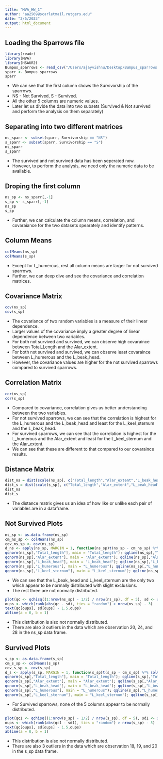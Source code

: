 ```yaml
---
title: "MVA_HW_1"
author: "aa2569@scarletmail.rutgers.edu"
date: "2/5/2023"
output: html_document
---
```


## Loading the Sparrows file 

```r
library(readr)
library(MVA)
library(HSAUR2)
Bumpus_sparrows <- read_csv("/Users/ajayvishnu/Desktop/Bumpus_sparrows.csv")
sparr <- Bumpus_sparrows
sparr
```

* We can see that the first column shows the Survivorship of the sparrows.
* NS - Not Survived, S - Survived.
* All the other 5 columns are numeric values.
* Later let us divide the data into two subsets (Survived & Not survived and perform the analysis on them separately)

## Separating into two different matrices

```r
ns_sparr <- subset(sparr, Survivorship == "NS")
s_sparr <- subset(sparr, Survivorship == "S")
ns_sparr
s_sparr
```

* The survived and not survived data has been seperated now.
* However, to perform the analysis, we need only the numeric data to be available.

## Droping the first column

```r
ns_sp <- ns_sparr[,-1]
s_sp <- s_sparr[,-1]
ns_sp
s_sp
```

* Further, we can calculate the column means, correlation, and covaraiance for the two datasets spearately and identify patterns.

## Column Means

```r
colMeans(ns_sp)
colMeans(s_sp)
```

* Except for L_humerous, rest all column means are larger for not survived sparrows.
* Further, we can deep dive and see the covariance and correlation matrices.

## Covariance Matrix

```r
cov(ns_sp)
cov(s_sp)
```

* The covariance of two random variables is a measure of their linear dependence.
* Larger values of the covariance imply a greater degree of linear dependence between two variables.
* For both not survived and survived, we can observe high covaraince between Total_Length and the Alar_extent.
* For both not survived and survived, we can observe least covaraince between L_humerous and the L_beak_head.
* However, the covariance values are higher for the not survived sparrows compared to survived sparrows.

## Correlation Matrix

```r
cor(ns_sp)
cor(s_sp)
```

* Compared to covariance, correlation gives us better understanding between the two variables.
* For not survived sparrows, we can see that the correlation is highest for the L_humerous and the L_beak_head and least for the L_keel_sternum and the L_beak_head.
* For survived sparrows, we can see that the correlation is highest for the L_humerous and the Alar_extent and least for the L_keel_sternum and the Alar_extent.
* We can see that these are different to that compared to our covaraince results.

## Distance Matrix

```r
dist_ns = dist(scale(ns_sp[, c("Total_length","Alar_extent","L_beak_head","L_humerous","L_keel_sternum")],center = FALSE))
dist_s = dist(scale(s_sp[, c("Total_length","Alar_extent","L_beak_head","L_humerous","L_keel_sternum")],center = FALSE))
dist_ns
dist_s
```

* The distance matrix gives us an idea of how like or unlike each pair of variables are in a dataframe.

## Not Survived Plots

```r
ns_sp <- as.data.frame(ns_sp)
cm_ns_sp <- colMeans(ns_sp)
cov_ns_sp <- cov(ns_sp)
d_ns <- apply(ns_sp, MARGIN = 1, function(ns_sp)t(ns_sp - cm_ns_sp) %*% solve(cov_ns_sp) %*% (ns_sp - cm_ns_sp))
qqnorm(ns_sp[,"Total_length"], main = "Total_length"); qqline(ns_sp[,"Total_length"])
qqnorm(ns_sp[,"Alar_extent"], main = "Alar_extent"); qqline(ns_sp[,"Alar_extent"])
qqnorm(ns_sp[,"L_beak_head"], main = "L_beak_head"); qqline(ns_sp[,"L_beak_head"])
qqnorm(ns_sp[,"L_humerous"], main = "L_humerous"); qqline(ns_sp[,"L_humerous"])
qqnorm(ns_sp[,"L_keel_sternum"], main = "L_keel_sternum"); qqline(ns_sp[,"L_keel_sternum"])
```

* We can see that the L_beak_head and L_keel_sternum are the only two which appear to be normally distributed with slight exclusions.
* The rest three are not normally distributed.

```r
plot(qc <- qchisq((1:nrow(ns_sp) - 1/2) / nrow(ns_sp), df = 5), sd <- sort(d_ns),xlab = expression(paste(chi[5]^2, " Quantile")),ylab = "Ordered distances")
oups <- which(rank(abs(qc - sd), ties = "random") > nrow(ns_sp) - 3)
text(qc[oups], sd[oups] - 1.5,oups)
abline(a = 0, b = 1)
```

* This distribution is also not normally distributed.
* There are also 3 outliers in the data which are observation 20, 24, and 28 in the ns_sp data frame.

## Survived Plots

```r
s_sp <- as.data.frame(s_sp)
cm_s_sp <- colMeans(s_sp)
cov_s_sp <- cov(s_sp)
d_s <- apply(s_sp, MARGIN = 1, function(s_sp)t(s_sp - cm_s_sp) %*% solve(cov_s_sp) %*% (s_sp - cm_s_sp))
qqnorm(s_sp[,"Total_length"], main = "Total_length"); qqline(s_sp[,"Total_length"])
qqnorm(s_sp[,"Alar_extent"], main = "Alar_extent"); qqline(s_sp[,"Alar_extent"])
qqnorm(s_sp[,"L_beak_head"], main = "L_beak_head"); qqline(s_sp[,"L_beak_head"])
qqnorm(s_sp[,"L_humerous"], main = "L_humerous"); qqline(s_sp[,"L_humerous"])
qqnorm(s_sp[,"L_keel_sternum"], main = "L_keel_sternum"); qqline(s_sp[,"L_keel_sternum"])
```

* For Survived sparrows, none of the 5 columns appear to be normally distributed.

```r
plot(qc1 <- qchisq((1:nrow(s_sp) - 1/2) / nrow(s_sp), df = 5), sd1 <- sort(d_s),xlab = expression(paste(chi[5]^2, " Quantile")),ylab = "Ordered distances")
oups <- which(rank(abs(qc1 - sd1), ties = "random") > nrow(s_sp) - 3)
text(qc[oups], sd[oups] - 1.5,oups)
abline(a = 0, b = 1)
```

* This distribution is also not normally distributed.
* There are also 3 outliers in the data which are observation 18, 19, and 20 in the s_sp data frame.
